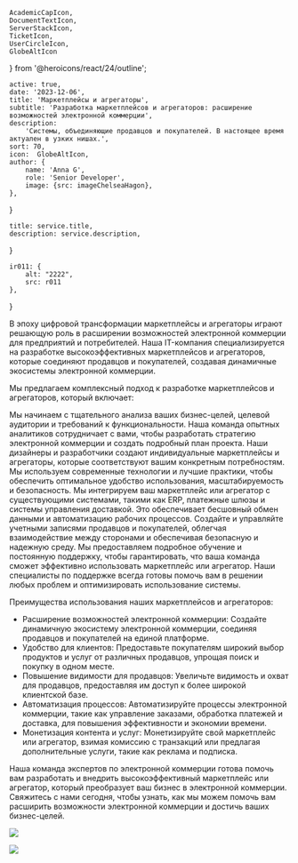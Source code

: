     AcademicCapIcon,
    DocumentTextIcon,
    ServerStackIcon,
    TicketIcon,
    UserCircleIcon,
    GlobeAltIcon
} from '@heroicons/react/24/outline';

    active: true,
    date: '2023-12-06',
    title: 'Маркетплейсы и агрегаторы',
    subtitle: 'Разработка маркетплейсов и агрегаторов: расширение возможностей электронной коммерции',
    description:
        'Системы, объединяющие продавцов и покупателей. В настоящее время актуален в узких нишах.',
    sort: 70,
    icon:  GlobeAltIcon,
    author: {
        name: 'Anna G',
        role: 'Senior Developer',
        image: {src: imageChelseaHagon},
    },
}

    title: service.title,
    description: service.description,
}

    ir011: {
        alt: "2222",
        src: r011
    },
}

В эпоху цифровой трансформации маркетплейсы и агрегаторы играют решающую роль в расширении возможностей электронной коммерции для предприятий и потребителей. Наша IT-компания специализируется на разработке высокоэффективных маркетплейсов и агрегаторов, которые соединяют продавцов и покупателей, создавая динамичные экосистемы электронной коммерции.

Мы предлагаем комплексный подход к разработке маркетплейсов и агрегаторов, который включает:

<FeaturesList title="" className="lg:grid-cols-2">
    <FeatureListItem title="Анализ и планирование" icon={DocumentTextIcon}>
        Мы начинаем с тщательного анализа ваших бизнес-целей, целевой аудитории и требований к функциональности. Наша команда опытных аналитиков сотрудничает с вами, чтобы разработать стратегию электронной коммерции и создать подробный план проекта.
    </FeatureListItem>
    <FeatureListItem title="Проектирование и разработка" icon={TicketIcon}>
        Наши дизайнеры и разработчики создают индивидуальные маркетплейсы и агрегаторы, которые соответствуют вашим конкретным потребностям. Мы используем современные технологии и лучшие практики, чтобы обеспечить оптимальное удобство использования, масштабируемость и безопасность.
    </FeatureListItem>
    <FeatureListItem title="Интеграция" icon={ServerStackIcon}>
        Мы интегрируем ваш маркетплейс или агрегатор с существующими системами, такими как ERP, платежные шлюзы и системы управления доставкой. Это обеспечивает бесшовный обмен данными и автоматизацию рабочих процессов.
    </FeatureListItem>
    <FeatureListItem title="Управление продавцами и покупателями" icon={UserCircleIcon}>
        Создайте и управляйте учетными записями продавцов и покупателей, облегчая взаимодействие между сторонами и обеспечивая безопасную и надежную среду.
    </FeatureListItem>
    <FeatureListItem title="Обучение и поддержка" icon={AcademicCapIcon}>
        Мы предоставляем подробное обучение и постоянную поддержку, чтобы гарантировать, что ваша команда сможет эффективно использовать маркетплейс или агрегатор. Наши специалисты по поддержке всегда готовы помочь вам в решении любых проблем и оптимизировать использование системы.
    </FeatureListItem>
</FeaturesList>

Преимущества использования наших маркетплейсов и агрегаторов:

* Расширение возможностей электронной коммерции: Создайте динамичную экосистему электронной коммерции, соединяя продавцов и покупателей на единой платформе.
* Удобство для клиентов: Предоставьте покупателям широкий выбор продуктов и услуг от различных продавцов, упрощая поиск и покупку в одном месте.
* Повышение видимости для продавцов: Увеличьте видимость и охват для продавцов, предоставляя им доступ к более широкой клиентской базе.
* Автоматизация процессов: Автоматизируйте процессы электронной коммерции, такие как управление заказами, обработка платежей и доставка, для повышения эффективности и экономии времени.
* Монетизация контента и услуг: Монетизируйте свой маркетплейс или агрегатор, взимая комиссию с транзакций или предлагая дополнительные услуги, такие как реклама и подписка.

Наша команда экспертов по электронной коммерции готова помочь вам разработать и внедрить высокоэффективный маркетплейс или агрегатор, который преобразует ваш бизнес в электронной коммерции. Свяжитесь с нами сегодня, чтобы узнать, как мы можем помочь вам расширить возможности электронной коммерции и достичь ваших бизнес-целей.

![](./laptop.jpg)

<Principles/>

![](./pilot.jpg)



